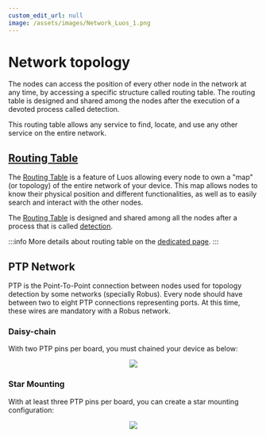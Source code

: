 ```yaml
---
custom_edit_url: null
image: /assets/images/Network_Luos_1.png
---
```



# Network topology

The nodes can access the position of every other node in the network at any time, by accessing a specific structure called routing table. The routing table is designed and shared among the nodes after the execution of a devoted process called detection.

This routing table allows any service to find, locate, and use any other service on the entire network.

## [Routing Table](/documentation/luos-technology/services/routing-table)

The [Routing Table](/documentation/luos-technology/services/routing-table) is a feature of Luos allowing every <Tooltip def={customFields.node_def}>node</Tooltip> to own a "map" (or topology) of the entire network of your device. This map allows nodes to know their physical position and different functionalities, as well as to easily search and interact with the other nodes.

The [Routing Table](/documentation/luos-technology/services/routing-table) is designed and shared among all the nodes after a process that is called [detection](/documentation/luos-technology/services/routing-table).

:::info
More details about routing table on the [dedicated page](/documentation/luos-technology/services/routing-table).
:::

## PTP Network

PTP is the Point-To-Point connection between nodes used for topology detection by some networks (specially Robus). Every node should have between two to eight PTP connections representing ports. At this time, these wires are mandatory with a Robus network.

### Daisy-chain

With two PTP pins per board, you must chained your device as below:

<div align="center">
  <Image src="/assets/images/daisy_chain.svg" darkSrc="/assets/images/daisy_chain_white.svg" />
</div>

### Star Mounting

With at least three PTP pins per board, you can create a star mounting configuration:

<div align="center">
  <Image src="/assets/images/star_mounting.svg" darkSrc="/assets/images/star_mounting_white.svg" />
</div>
